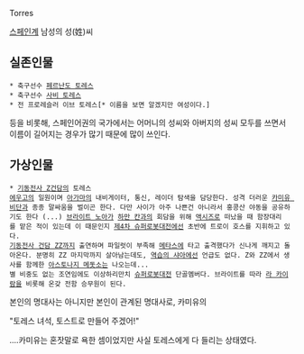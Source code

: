 Torres

[[스페인]]계 남성의 성(姓)씨

== 실존인물 ==
 * 축구선수 [[페르난도 토레스]]
 * 축구선수 [[사비 토레스]]
 * 전 프로레슬러 이브 토레스[* 이름을 보면 알겠지만 여성이다.]


등을 비롯해, 스페인어권의 국가에서는 어머니의 성씨와 아버지의 성씨 모두를 쓰면서 이름이 길어지는 경우가 많기 때문에 많이 쓰인다.


== 가상인물 ==
 * [[기동전사 Z건담]]의 토레스
 [[에우고]]의 일원이며 [[아가마]]의 내비게이터, 통신, 레이더 탐색을 담당한다. 성격 더러운 [[카미유 비단]]과 종종 말싸움을 벌이곤 한다. 다만 사이가 아주 나쁜건 아니라서 홍콩산 야동을 공유하기도 한다 (...) [[브라이트 노아]]가 [[하만 칸]]과의 회담을 위해 [[액시즈]]로 떠났을 때 함장대리를 맡은 적이 있는데 이 때문인지 [[제4차 슈퍼로봇대전]]에선 초반에 트로이 호스를 지휘하고 있다.
 [[기동전사 건담 ZZ]]까지 출연하며 파일럿이 부족해 [[메타스]]에 타고 출격했다가 신나게 깨지고 돌아온다. 분명히 ZZ 마지막까지 살아남는데도, [[역습의 샤아]]에선 언급도 없다. Z와 ZZ에서 생사를 함께한 [[아스토나지 메돗소]]는 나오는데...
 별 비중도 없는 조연임에도 이상하리만치 [[슈퍼로봇대전]] 단골멤버다. 브라이트를 따라 [[라 카이람]]을 비롯해 온갖 전함 승무원이 된다.

본인의 명대사는 아니지만 본인이 관계된 명대사로, 카미유의

"토레스 녀석, 토스트로 만들어 주겠어!"

....카미유는 혼잣말로 욕한 셈이었지만 사실 토레스에게 다 들리는 상태였다. 
